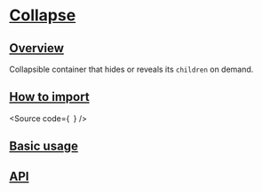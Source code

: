 

<Meta of={Stories} />

# [Collapse](#collapse)

## [Overview](#overview)

Collapsible container that hides or reveals its `children` on demand.

## [How to import](#how-to-import)

<Source
  code={`
`}
/>

## [Basic usage](#basic-usage)

<Canvas of={Stories.Base} />

## [API](#api)

<ArgTypes of={Stories} />
